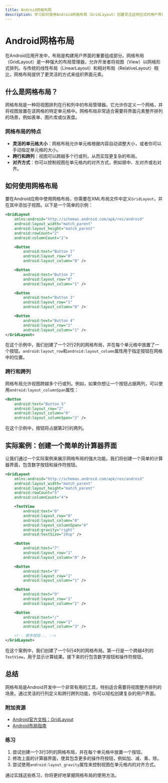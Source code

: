 ```yaml
---
title: Android网格布局
description: 学习如何使用Android网格布局（GridLayout）创建灵活且响应式的用户界面。本文适合初学者，包含代码示例和实际案例。
---
```


# Android网格布局

在Android应用开发中，布局是构建用户界面的重要组成部分。网格布局（GridLayout）是一种强大的布局管理器，允许开发者将视图（View）以网格形式排列。与传统的线性布局（LinearLayout）和相对布局（RelativeLayout）相比，网格布局提供了更灵活的方式来组织界面元素。

## 什么是网格布局？

网格布局是一种将视图排列在行和列中的布局管理器。它允许你定义一个网格，并将视图放置在该网格的特定单元格中。网格布局非常适合需要将界面元素整齐排列的场景，例如表单、图片库或仪表盘。

### 网格布局的特点

- **灵活的单元格大小**：网格布局允许单元格根据内容自动调整大小，或者你可以手动指定单元格的大小。
- **跨行和跨列**：视图可以跨越多个行或列，从而实现更复杂的布局。
- **对齐方式**：你可以控制视图在单元格内的对齐方式，例如居中、左对齐或右对齐。

## 如何使用网格布局

要在Android应用中使用网格布局，你需要在XML布局文件中定义`GridLayout`，并在其中添加子视图。以下是一个简单的示例：

```xml
<GridLayout
    xmlns:android="http://schemas.android.com/apk/res/android"
    android:layout_width="match_parent"
    android:layout_height="match_parent"
    android:rowCount="2"
    android:columnCount="2">

    <Button
        android:text="Button 1"
        android:layout_row="0"
        android:layout_column="0" />

    <Button
        android:text="Button 2"
        android:layout_row="0"
        android:layout_column="1" />

    <Button
        android:text="Button 3"
        android:layout_row="1"
        android:layout_column="0" />

    <Button
        android:text="Button 4"
        android:layout_row="1"
        android:layout_column="1" />
</GridLayout>
```

在这个示例中，我们创建了一个2行2列的网格布局，并在每个单元格中放置了一个按钮。`android:layout_row`和`android:layout_column`属性用于指定按钮在网格中的位置。

### 跨行和跨列

网格布局允许视图跨越多个行或列。例如，如果你想让一个按钮占据两列，可以使用`android:layout_columnSpan`属性：

```xml
<Button
    android:text="Button 5"
    android:layout_row="2"
    android:layout_column="0"
    android:layout_columnSpan="2" />
```

在这个示例中，按钮将占据第2行的两列。

## 实际案例：创建一个简单的计算器界面

让我们通过一个实际案例来展示网格布局的强大功能。我们将创建一个简单的计算器界面，包含数字按钮和操作符按钮。

```xml
<GridLayout
    xmlns:android="http://schemas.android.com/apk/res/android"
    android:layout_width="match_parent"
    android:layout_height="match_parent"
    android:rowCount="5"
    android:columnCount="4">

    <TextView
        android:text="0"
        android:layout_row="0"
        android:layout_column="0"
        android:layout_columnSpan="4"
        android:gravity="right"
        android:textSize="24sp" />

    <Button
        android:text="7"
        android:layout_row="1"
        android:layout_column="0" />

    <Button
        android:text="8"
        android:layout_row="1"
        android:layout_column="1" />

    <Button
        android:text="9"
        android:layout_row="1"
        android:layout_column="2" />

    <Button
        android:text="/"
        android:layout_row="1"
        android:layout_column="3" />

    <!-- 更多按钮... -->
</GridLayout>
```

在这个案例中，我们创建了一个5行4列的网格布局。第一行是一个跨越4列的`TextView`，用于显示计算结果。接下来的行包含数字按钮和操作符按钮。

## 总结

网格布局是Android开发中一个非常有用的工具，特别适合需要将视图整齐排列的场景。通过灵活的行列定义和跨行跨列功能，你可以轻松创建复杂的用户界面。

### 附加资源

- [Android官方文档：GridLayout](https://developer.android.com/reference/android/widget/GridLayout)
- [Android布局指南](https://developer.android.com/guide/topics/ui/declaring-layout)

### 练习

1. 尝试创建一个3行3列的网格布局，并在每个单元格中放置一个按钮。
2. 修改上面的计算器界面，使其包含更多的操作符按钮，例如加、减、乘、除。
3. 尝试使用`android:layout_gravity`属性来控制视图在单元格内的对齐方式。

通过实践这些练习，你将更好地掌握网格布局的使用方法。